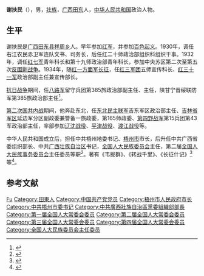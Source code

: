 '''谢扶民'''（{{bd|1910年||1974年|catIdx=}}），男，[[壮族|壮族]]，[[广西|广西]][[田东|田东]]人，[[中华人民共和国|中华人民共和国]]政治人物。

== 生平 ==
谢扶民是[[广西|广西]][[田东县|田东县]][[祥周乡|祥周乡]]人。早年参加[[红军|红军]]，并参加[[百色起义|百色起义]]。1930年，调任右江农民赤卫军连队文书、司务长，后任红二十师政治部组织科组织干事。1932年，调任[[红七军|红七军]]青年科长和第十九师政治部青年科长，参加中央苏区第二次至第五次[[反围剿战争|反围剿战争]]。1934年，随[[红一方面军|红一方面军]][[长征|长征]]，任[[红三军团|红三军团]]五师宣传科长、[[红三十一军|红三十一军]]政治部副主任兼宣传部长。

[[抗日战争|抗日战争]]期间，任[[八路军|八路军]]留守兵团第385旅政治部副主任、主任，陕甘宁晋绥联防军第385旅政治部主任<ref>{{cite web | url=http://www.gxtd.gov.cn/tdgk/ShowArticle.asp?ArticleID=386 | title=谢扶民 | publisher=田东县志办田东县纪念馆 | accessdate=September 6, 2011 | archive-date=2016-03-06 | archive-url=https://web.archive.org/web/20160306161814/http://www.gxtd.gov.cn/tdgk/ShowArticle.asp?ArticleID=386 | dead-url=no }}</ref>。

[[第二次国共内战|第二次国共内战]]期间，他奔赴东北，任[[东北民主联军|东北民主联军]]吉东军区政治部主任、[[吉林省军区|吉林省军区]]延边军分区副政委兼警备一旅政委，第165师政委、[[第四野战军|第四野战军]]第15兵团第43军政治部主任，率部参加[[辽沈战役|辽沈战役]]、[[平津战役|平津战役]]、[[渡江战役|渡江战役]]等。

中华人民共和国成立后，担任中共梧州地委书记、[[梧州市|梧州市]]市长，后升任中共广西省委组织部长、中共[[广西壮族自治区|广西壮族自治区]]书记，[[全国人大民族委员会|全国人大民族委员会]]主任，第二届[[全国人大民族事务委员会|全国人大民族事务委员会]]主任委员等职<ref>{{cite web | url=http://www.gxbstv.com/Article/localnews/baiseshi/201106/11490.html | title=光辉足迹：红色宣传员——谢扶民 | publisher=百色广电网 | accessdate=September 6, 2011 | author=黄造民 | archive-date=2020-04-12 | archive-url=https://web.archive.org/web/20200412213437/http://www.gxbstv.com/Article/localnews/baiseshi/201106/11490.html | dead-url=no }}</ref>。著有《韦拔群》、《转战千里》、《长征什记》<ref>{{cite web| url=http://news.xinhuanet.com/mil/2006-10/18/content_5217851.htm| title=谢扶民的《长征什记》| publisher=新华网| accessdate=September 6, 2011}}{{dead link|date=2018年4月 |bot=InternetArchiveBot |fix-attempted=yes }}</ref>等<ref>{{cite web| url=http://www.gxxxw.com/News/NewsShow-3915.html| title=谢扶民| publisher=广西信息网| accessdate=September 6, 2011}}{{dead link|date=2018年4月 |bot=InternetArchiveBot |fix-attempted=yes }}</ref>。

== 参考文献 ==
{{reflist}}

{{Authority control}}
{{DEFAULTSORT:Xie}}
[[Category:谢姓|Fu]]
[[Category:田東人|Category:田東人]]
[[Category:中国共产党党员|Category:中国共产党党员]]
[[Category:梧州市人民政府市长|Category:梧州市人民政府市长]]
[[Category:中共梧州市委书记|Category:中共梧州市委书记]]
[[Category:中共廣西壯族自治區黨委組織部部長|Category:中共廣西壯族自治區黨委組織部部長]]
[[Category:第一届全国人大常委会委员|Category:第一届全国人大常委会委员]]
[[Category:第二届全国人大常委会委员|Category:第二届全国人大常委会委员]]
[[Category:第三届全国人大常委会委员|Category:第三届全国人大常委会委员]]
[[Category:第四届全国人大常委会委员|Category:第四届全国人大常委会委员]]
[[Category:全国人大民族委员会主任委员|Category:全国人大民族委员会主任委员]]